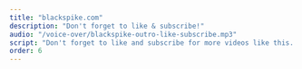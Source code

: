```yaml
---
title: "blackspike.com"
description: "Don't forget to like & subscribe!"
audio: "/voice-over/blackspike-outro-like-subscribe.mp3"
script: "Don't forget to like and subscribe for more videos like this. Check out our blog at blackspike.com. Thanks for watching!"
order: 6
---
```



<VideoPlayer
  classes="absolute right-0 top-0 w-[962px] h-[542px] z-10 !animate-none !opacity-100"
  name="blackspike-like-and-subscribe"
  loop={false}
  muted={false}
/>

<QrCode />